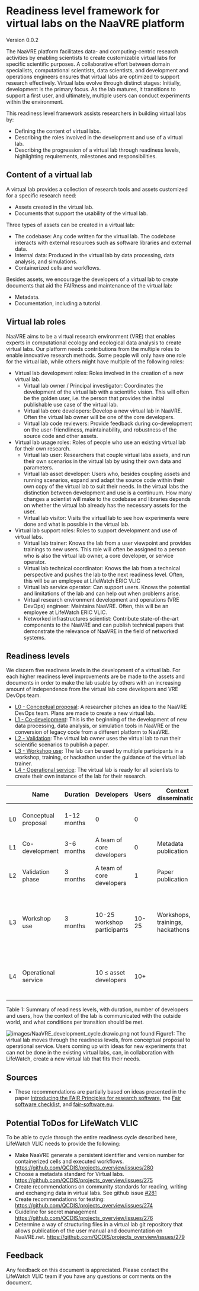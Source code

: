 # Readiness level framework for virtual labs on the NaaVRE platform

Version 0.0.2

The NaaVRE platform facilitates data- and computing-centric research activities by enabling scientists to create customizable virtual labs for specific scientific purposes.
A collaborative effort between domain specialists,  computational scientists, data scientists, and development and operations engineers
ensures that virtual labs are optimized to support research effectively.
Virtual labs evolve through distinct stages: Initially, development is the primary focus. As the lab matures,
it transitions to support a first user, and ultimately, multiple users can conduct experiments within the environment.

This readiness level framework assists researchers in building virtual labs by:
* Defining the content of virtual labs.
* Describing the roles involved in the development and use of a virtual lab.
* Describing the progression of a virtual lab through readiness levels, highlighting requirements, milestones and responsibilities.

## Content of a virtual lab
A virtual lab provides a collection of research tools and assets customized for a specific research need:

* Assets created in the virtual lab.
* Documents that support the usability of the virtual lab.

Three types of assets can be created in a virtual lab:

* The codebase: Any code written for the virtual lab. The codebase interacts with external resources such as software libraries and external data.
* Internal data: Produced in the virtual lab by data processing, data analysis, and simulations.
* Containerized cells and workflows.

Besides assets, we encourage the developers of a virtual lab to create documents that aid the FAIRness and maintenance of the virtual lab:
* Metadata.
* Documentation, including a tutorial.

## Virtual lab roles
NaaVRE aims to be a virtual research environment (VRE) that enables experts in computational ecology and ecological data analysis
to create virtual labs.
Our platform needs contributions from the multiple roles to enable innovative research methods. Some people will only have
one role for the virtual lab, while others might have multiple of the following roles:

* Virtual lab development roles: Roles involved in the creation of a new virtual lab.
  * Virtual lab owner / Principal investigator: Coordinates the development of the virtual lab with a scientific vision.
  This will often be the golden user, i.e. the person that provides the initial publishable use case of the virtual lab.
  * Virtual lab core developers: Develop a new virtual lab in NaaVRE. Often the virtual lab owner will be one of the core developers.
  * Virtual lab code reviewers: Provide feedback during co-development on the user-friendliness, maintainability, and robustness of the
  source code and other assets.
* Virtual lab usage roles: Roles of people who use an existing virtual lab for their own research.
  * Virtual lab user: Researchers that couple virtual labs assets, and run their own scenarios in the virtual lab by using their own data and parameters.
  * Virtual lab asset developer: Users who, besides coupling assets and running scenarios, expand and adapt the source code
  within their own copy of the virtual lab to suit their needs. In the virtual labs the distinction between development
  and use is a continuum. How many changes a scientist will make to the codebase and libraries depends on whether the virtual lab already has the necessary assets for the user.
  * Virtual lab visitor: Visits the virtual lab to see how experiments were done and what is possible in the virtual lab.
* Virtual lab support roles: Roles to support development and use of virtual labs.
  * Virtual lab trainer: Knows the lab from a user viewpoint and provides trainings to new users. This role will often be assigned to a person who is also the virtual lab owner, a core developer, or service operator.
  * Virtual lab technical coordinator: Knows the lab from a technical perspective and pushes the lab to the next readiness level. Often, this will be an employee at LifeWatch ERIC VLIC
  * Virtual lab service operator: Can support users. Knows the potential and limitations of the lab and can help out when problems arise.
  * Virtual research environment development and operations (VRE DevOps) engineer: Maintains NaaVRE. Often, this will be an employee at LifeWatch ERIC VLIC.
  * Networked infrastructures scientist: Contribute state-of-the-art components to the NaaVRE and can publish technical papers
  that demonstrate the relevance of NaaVRE in the field of networked systems.

## Readiness levels
We discern five readiness levels in the development of a virtual lab.
For each higher readiness level improvements are be made to the assets and documents in order to make the lab usable by others
with an increasing amount of independence from the virtual lab core developers and VRE DevOps team.

* [L0 - Conceptual proposal](readiness_levels/L0_conceptual_proposal): A researcher pitches an idea to the NaaVRE DevOps team. Plans are made to create a new virtual lab.
* [L1 - Co-development](readiness_levels/L1_co-development): This is the beginning of the development of new data processing, data analysis, or simulation tools in NaaVRE or the conversion of legacy code from a different platform to NaaVRE.
* [L2 - Validation](readiness_levels/L2_validation_phase): The virtual lab owner uses the virtual lab to run their scientific scenarios to publish a paper.
* [L3 - Workshop use](readiness_levels/L3_workshop_use): The lab can be used by multiple participants in a workshop, training, or hackathon under the guidance of the virtual lab trainer.
* [L4 - Operational service](readiness_levels/L4_operational_service): The virtual lab is ready for all scientists to create their own instance of the lab for their research.

|    | Name                | Duration    | Developers                  | Users | Context dissemination            | Entering condition                                                     | Exit condition                                                                     |
|----|---------------------|-------------|-----------------------------|-------|----------------------------------|------------------------------------------------------------------------|------------------------------------------------------------------------------------|
| L0 | Conceptual proposal | 1-12 months | 0                           | 0     |                                  | A good idea & Available resources.                                     | Set up a concrete lab on the platform.                                             |
| L1 | Co-development      | 3-6 months  | A team of core developers   | 0     | Metadata publication             | A lab & a core development team.                                       | A lab ready for scientific experiments.                                            |
| L2 | Validation phase    | 3 months    | A team of core developers   | 1     | Paper publication                | A lab ready for writing a scientific paper.                            | One or two papers submitted to publication.                                        |
| L3 | Workshop use        | 3 months    | 10-25 workshop participants | 10-25 | Workshops, trainings, hackathons | A working lab with documentation and training material.                | The lab has been tested in workshops / hackathons, and has an emerging  community. |
| L4 | Operational service |             | 10 ≤ asset developers       | 10+   |                                  | The lab is operational, and can be managed on research infrastructure. |                                                                                    |

Table 1: Summary of readiness levels, with duration, number of developers and users,
how the context of the lab is communicated with the outside world, and what conditions per transition should be met.

![ images/NaaVRE_development_cycle.drawio.png not found](images/NaaVRE_development_cycle.drawio.png)
Figure1: The virtual lab moves through the readiness levels, from conceptual proposal to operational service.
Users coming up with ideas for new experiments that can not be done in the existing virtual labs,
can, in collaboration with LifeWatch, create a new virtual lab that fits their needs.

## Sources
* These recommendations are partially based on ideas presented in the paper [Introducing the FAIR Principles for research software](https://www.nature.com/articles/s41597-022-01710-x), the [Fair software checklist](https://fairsoftwarechecklist.net/v0.2/), and [fair-software.eu](https://fair-software.eu/recommendations/license).

## Potential ToDos for LifeWatch VLIC
To be able to cycle through the entire readiness cycle described here, LifeWatch VLIC needs to provide the following:

* Make NaaVRE generate a persistent identifier and version number for containerized cells and executed workflows. https://github.com/QCDIS/projects_overview/issues/280
* Choose a metadata standard for Virtual labs.  https://github.com/QCDIS/projects_overview/issues/275
* Create recommendations on community standards for reading, writing and exchanging data in virtual labs. See github issue [#281](https://github.com/QCDIS/projects_overview/issues/281)
* Create recommendations for testing: https://github.com/QCDIS/projects_overview/issues/274
* Guideline for secret management https://github.com/QCDIS/projects_overview/issues/276
* Determine a way of structuring files in a virtual lab git repository that allows publication of the user manual and documentation on NaaVRE.net.  https://github.com/QCDIS/projects_overview/issues/279

## Feedback
Any feedback on this document is appreciated. Please contact the LifeWatch VLIC team if you have any questions or comments on the document.
